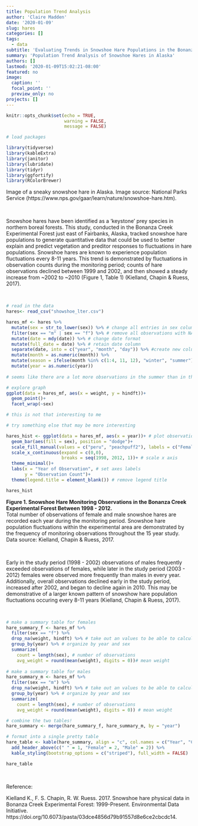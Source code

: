 ```yaml
---
title: Population Trend Analysis
author: 'Claire Madden'
date: '2020-01-09'
slug: hares
categories: []
tags:
  - data
subtitle: 'Evaluating Trends in Snowshoe Hare Populations in the Bonanza Creek Experimental Forest, Alaska'
summary: 'Population Trend Analysis of Snowshoe Hares in Alaska'
authors: []
lastmod: '2020-01-09T15:02:21-08:00'
featured: no
image:
  caption: ''
  focal_point: ''
  preview_only: no
projects: []
---
```


```r
knitr::opts_chunk$set(echo = TRUE, 
                      warning = FALSE,
                      message = FALSE)

# load packages

library(tidyverse)
library(kableExtra)
library(janitor)
library(lubridate)
library(tidyr)
library(ggfortify)
library(RColorBrewer)
```
Image of a sneaky snowshoe hare in Alaska. Image source: National Parks Service (https://www.nps.gov/gaar/learn/nature/snowshoe-hare.htm).

<br> 

Snowshoe hares have been identified as a 'keystone' prey species in northern boreal forests. This study, conducted in the Bonanza Creek Experimental Forest just east of Fairbanks, Alaska, tracked snowshoe hare populations to generate quantitative data that could be used to better explain and predict vegetation and preditor responses to fluctuations in hare populations. Snowshoe hares are known to experience population fluctuations every 8-11 years. This trend is demonstrated by fluctuations in observation counts during the monitoring period; counts of hare observations declined between 1999 and 2002, and then showed a steady increase from ~2002 to ~2010 (Figure 1, Table 1) (Kielland, Chapin & Ruess, 2017). 

<br>

```r

# read in the data 
hares<- read_csv("showshoe_lter.csv") 

hares_mf <- hares %>% 
  mutate(sex = str_to_lower(sex)) %>% # change all entries in sex column to lower case
  filter(sex == "m" | sex == "f") %>% # remove all observations with NA or ? in sex
  mutate(date = mdy(date)) %>% # change date format
  mutate(full_date = date) %>% # retain date column
  separate(date, into = c("year", "month", "day")) %>% #create new columns with parsed date info
  mutate(month = as.numeric(month)) %>% 
  mutate(season = ifelse(month %in% c(1:4, 11, 12), "winter", "summer")) %>% # organize months into "summer" and "winter"
  mutate(year = as.numeric(year))
  
# seems like there are a lot more observations in the summer than in the winter so maybe not an interesting thing to use for visualization

# explore graph
ggplot(data = hares_mf, aes(x = weight, y = hindft))+
  geom_point()+
  facet_wrap(~sex)

# this is not that interesting to me

```

```r

# try something else that may be more interesting

hares_hist <- ggplot(data = hares_mf, aes(x = year))+ # plot observation frequency by sex
  geom_bar(aes(fill = sex), position = "dodge")+
  scale_fill_manual(values = c("peru", "peachpuff2"), labels = c("Female", "Male"))+ # set colors and legend names
  scale_x_continuous(expand = c(0,0),
                     breaks = seq(1998, 2012, 1))+ # scale x axis
  theme_minimal()+
  labs(x = "Year of Observation", # set axes labels
       y = "Observation Count")+
  theme(legend.title = element_blank()) # remove legend title

hares_hist


```
        
**Figure 1. Snowshoe Hare Monitoring Observations in the Bonanza Creek Experimental Forest Between 1998 - 2012.**        
Total number of observations of female and male snowshoe hares are recorded each year during the monitoring period. Snowshoe hare population fluctuations within the experimental area are demonstrated by the frequency of monitoring observations throughout the 15 year study. Data source: Kielland, Chapin & Ruess, 2017.

<br>

Early in the study period (1998 - 2002) observations of males frequently exceeded observations of females, while later in the study period (2003 - 2012) females were observed more frequently than males in every year. Additionally, overall observations declined early in the study period, increased after 2002, and began to decline again in 2010. This may be demonstrative of a larger known pattern of snowshow hare population fluctuations occuring every 8-11 years (Kielland, Chapin & Ruess, 2017). 

<br> 
```r

# make a summary table for females
hare_summary_f <- hares_mf %>% 
  filter(sex == "f") %>% 
  drop_na(weight, hindft) %>% # take out an values to be able to calculate mean
  group_by(year) %>% # organize by year and sex
  summarize(
    count = length(sex), # number of observations
    avg_weight = round(mean(weight), digits = 0))# mean weight
    
# make a summary table for males
hare_summary_m <- hares_mf %>% 
  filter(sex == "m") %>% 
  drop_na(weight, hindft) %>% # take out an values to be able to calculate mean
  group_by(year) %>% # organize by year and sex
  summarize(
    count = length(sex), # number of observations
    avg_weight = round(mean(weight), digits = 0)) # mean weight

# combine the two tables!
hare_summary <- merge(hare_summary_f, hare_summary_m, by = "year")

# format into a single pretty table
hare_table <- kable(hare_summary, align = "c", col.names = c("Year", "Count", "Average Weight (g)", "Count", "Average Weight (g)"), caption = "Table 1. Sumamry Statistics for Snowshoe Hare Monitoring Observations at Bonanza Creek Experimental Forest Between 1998 - 2012. Annual observation counts and average weight of female and male snowshoe hares are reported for each of the years during the monitoring period.") %>% 
  add_header_above(c(" " = 1, "Female" = 2, "Male" = 2)) %>% 
  kable_styling(bootstrap_options = c("striped"), full_width = FALSE)

hare_table

```

<br> 

Reference:             

Kielland K., F. S. Chapin, R. W. Ruess. 2017. Snowshoe hare physical data in Bonanza Creek Experimental Forest: 1999-Present. Environmental Data Initiative. https://doi.org/10.6073/pasta/03dce4856d79b91557d8e6ce2cbcdc14. 







